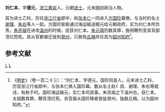 '''刘仁本'''，字'''德元'''，[[浙江|浙江]][[黄岩|黄岩]]人，元朝[[进士|进士]]，元末[[明|明]]初政治人物。

其为进士乙科，历任[[浙江行省|浙江行省]]郎中，和[[张本仁|张本仁]]一同进入[[方国珍|方国珍]]幕僚。与当时的名士[[谢理|谢理]]、[[朱右|朱右]]等人一起。方国珍偷偷通过海运输送粮元给元朝政府，实为刘仁本所负责。[[朱亮祖|朱亮祖]]在进攻[[温州|温州]]的时候，捉获刘仁本。[[朱元璋|朱元璋]]历数其罪，施用鞭刑至其背部溃烂而死。其从官都被迁徙到[[滁州|滁州]]，只赦免[[丘楠|丘楠]]并任其为[[韶州|韶州]][[知府|知府]]<ref>《[[明史|明史]]》（卷一百二十三）：“刘仁本，字德元，国珍同县人。元末进士乙科，历官浙江行省郎中，与张本仁俱入国珍幕。数从名士赵亻叔、谢理、朱右等赋诗，有称于时。国珍海运输元，实仁本司其事。朱亮祖之下温州也，获仁本。太祖数其罪，鞭背溃烂死。余官属从国珍降者皆徙滁州，独赦丘楠，以为韶州知府。”</ref>。

==参考文献==
{{wikisource|明史/卷123}}
<div class="references-small">
<references></references>
</div>

{{明朝人物小作品}}

[[Category:元朝行省郎中|L]]
[[Category:元朝进士|L]]
